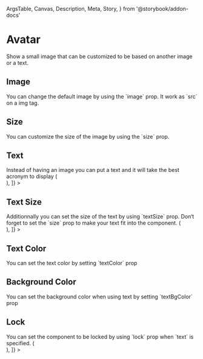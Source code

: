   ArgsTable,
  Canvas,
  Description,
  Meta,
  Story,
} from '@storybook/addon-docs'

<Meta title="Components/Container/Avatar" component={Avatar} />

# Avatar

<Description>
  Show a small image that can be customized to be based on another image or a
  text.
</Description>

<Canvas>
  <Story name="Basic">
    <Avatar />
  </Story>
</Canvas>

## Image

<Description>
  You can change the default image by using the `image` prop. It work as `src`
  on a img tag.
</Description>

<Canvas>
  <Story name="Image">
    <Avatar image={support} />
  </Story>
</Canvas>

## Size

<Description>
  You can customize the size of the image by using the `size` prop.
</Description>

<Canvas>
  <Story name="Size">
    <Avatar size={48} />
  </Story>
</Canvas>

## Text

<Description>
  Instead of having an image you can put a text and it will take the best
  acronym to display
</Description>

<Canvas>
  <Story
    name="Text"
    decorators={[
      StoryContent => (
        <div style={{ alignItems: 'center', display: 'flex' }}>
          <StoryContent />
        </div>
      ),
    ]}
  >
    <Avatar text="Hello" mr={1} />
    <Avatar text="Hello You" />
    <Avatar text="This is a really long text for an acronym" ml={1} />
  </Story>
</Canvas>

## Text Size

<Description>
  Additionnally you can set the size of the text by using `textSize` prop.
  Don&lsquo;t forget to set the `size` prop to make your text fit into the
  component.
</Description>

<Canvas>
  <Story
    name="Text size"
    decorators={[
      StoryContent => (
        <div style={{ alignItems: 'center', display: 'flex' }}>
          <StoryContent />
        </div>
      ),
    ]}
  >
    <Avatar size={20} textSize={10} text="Hello You" mr={1} />
    <Avatar size={40} textSize={20} text="Hello You" mr={1} />
    <Avatar size={50} textSize={30} text="Hello You" mr={1} />
    <Avatar size={80} textSize={50} text="Hello You" />
  </Story>
</Canvas>

## Text Color

<Description>
  You can set the text color by setting `textColor` prop
</Description>

<Canvas>
  <Story name="text color">
    <Avatar text="Hello You" textColor="black" />
  </Story>
</Canvas>

## Background Color

<Description>
  You can set the background color when using text by setting `textBgColor` prop
</Description>

<Canvas>
  <Story name="Background color">
    <Avatar text="Hello You" textBgColor="warning" />
  </Story>
</Canvas>

## Lock

<Description>
  You can set the component to be locked by using `lock` prop when `text` is
  specified.
</Description>

<Canvas>
  <Story
    name="Lock"
    decorators={[
      StoryContent => (
        <div style={{ alignItems: 'center', display: 'flex' }}>
          <StoryContent />
        </div>
      ),
    ]}
  >
    <Avatar text="Hello You" lock mr={1} />
    <Avatar size={48} textSize={32} text="Hello You" lock />
  </Story>
</Canvas>

<ArgsTable of={Avatar} />
